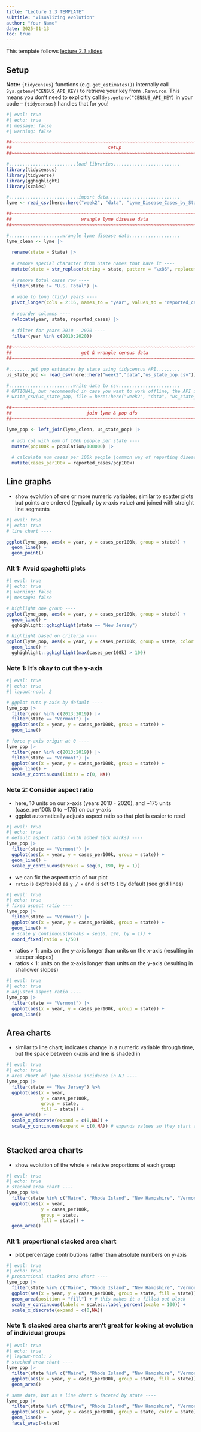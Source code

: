 ```yaml
---
title: "Lecture 2.3 TEMPLATE"
subtitle: "Visualizing evolution"
author: "Your Name"
date: 2025-01-13
toc: true
---
```


::: callout-note
This template follows [lecture 2.3 slides](https://eds-240-data-viz.github.io/course-materials/lecture-slides/lecture2.3-evolution-slides.html#/title-slide){target="\"_blank"}.
:::

## Setup

**Note:** `{tidycensus}` functions (e.g. `get_estimates()`) internally call `Sys.getenv("CENSUS_API_KEY)` to retrieve your key from `.Renviron`. This means you don't need to explicitly call `Sys.getenv("CENSUS_API_KEY)` in your code -- `{tidycensus}` handles that for you!

```r
#| eval: true
#| echo: true
#| message: false
#| warning: false

##~~~~~~~~~~~~~~~~~~~~~~~~~~~~~~~~~~~~~~~~~~~~~~~~~~~~~~~~~~~~~~~~~~~~~~~~~~~~~~
##                                    setup                                 ----
##~~~~~~~~~~~~~~~~~~~~~~~~~~~~~~~~~~~~~~~~~~~~~~~~~~~~~~~~~~~~~~~~~~~~~~~~~~~~~~

#.........................load libraries.........................
library(tidycensus)
library(tidyverse)
library(gghighlight)
library(scales)

#..........................import data...........................
lyme <- read_csv(here::here("week2", "data", "Lyme_Disease_Cases_by_State_or_Locality.csv"))

##~~~~~~~~~~~~~~~~~~~~~~~~~~~~~~~~~~~~~~~~~~~~~~~~~~~~~~~~~~~~~~~~~~~~~~~~~~~~~~
##                          wrangle lyme disease data                       ----
##~~~~~~~~~~~~~~~~~~~~~~~~~~~~~~~~~~~~~~~~~~~~~~~~~~~~~~~~~~~~~~~~~~~~~~~~~~~~~~

#....................wrangle lyme disease data...................
lyme_clean <- lyme |> 
  
  rename(state = State) |> 
  
  # remove special character from State names that have it ----
  mutate(state = str_replace(string = state, pattern = "\x86", replacement = "")) |> 
  
  # remove total cases row ----
  filter(state != "U.S. Total") |> 
  
  # wide to long (tidy) years ----
  pivot_longer(cols = 2:16, names_to = "year", values_to = "reported_cases") |> 
  
  # reorder columns ----
  relocate(year, state, reported_cases) |> 
  
  # filter for years 2010 - 2020 ----
  filter(year %in% c(2010:2020))
  
##~~~~~~~~~~~~~~~~~~~~~~~~~~~~~~~~~~~~~~~~~~~~~~~~~~~~~~~~~~~~~~~~~~~~~~~~~~~~~~
##                          get & wrangle census data                       ----
##~~~~~~~~~~~~~~~~~~~~~~~~~~~~~~~~~~~~~~~~~~~~~~~~~~~~~~~~~~~~~~~~~~~~~~~~~~~~~~

#........get pop estimates by state using tidycensus API.........
us_state_pop <- read_csv(here::here("week2","data","us_state_pop.csv"))

#........................write data to csv.......................
# OPTIONAL, but recommended in case you want to work offline, the API is down, etc. (you can then read in your saved data file rather than run the above code)
# write_csv(us_state_pop, file = here::here("week2", "data", "us_state_pop.csv"))  

##~~~~~~~~~~~~~~~~~~~~~~~~~~~~~~~~~~~~~~~~~~~~~~~~~~~~~~~~~~~~~~~~~~~~~~~~~~~~~~
##                            join lyme & pop dfs                           ----
##~~~~~~~~~~~~~~~~~~~~~~~~~~~~~~~~~~~~~~~~~~~~~~~~~~~~~~~~~~~~~~~~~~~~~~~~~~~~~~

lyme_pop <- left_join(lyme_clean, us_state_pop) |>  
  
  # add col with num of 100k people per state ----
  mutate(pop100k = population/100000) |> 
  
  # calculate num cases per 100k people (common way of reporting disease incidence) ----
  mutate(cases_per100k = reported_cases/pop100k) 
```

## Line graphs

-   show evolution of one or more numeric variables; similar to scatter plots but points are ordered (typically by x-axis value) and joined with straight line segments

```r
#| eval: true
#| echo: true
# line chart ----

ggplot(lyme_pop, aes(x = year, y = cases_per100k, group = state)) + 
  geom_line() +
  geom_point()

```

### Alt 1: Avoid spaghetti plots

```r
#| eval: true
#| echo: true
#| warning: false
#| message: false

# highlight one group ----
ggplot(lyme_pop, aes(x = year, y = cases_per100k, group = state)) +
  geom_line() +
  gghighlight::gghighlight(state == "New Jersey") 

# highlight based on criteria ----
ggplot(lyme_pop, aes(x = year, y = cases_per100k, group = state, color = state)) +
  geom_line() +
  gghighlight::gghighlight(max(cases_per100k) > 100) 
```

### Note 1: It's okay to cut the y-axis

```r
#| eval: true
#| echo: true
#| layout-ncol: 2

# ggplot cuts y-axis by default ----
lyme_pop |> 
  filter(year %in% c(2013:2019)) |> 
  filter(state == "Vermont") |> 
  ggplot(aes(x = year, y = cases_per100k, group = state)) +
  geom_line()

# force y-axis origin at 0 ----
lyme_pop |> 
  filter(year %in% c(2013:2019)) |> 
  filter(state == "Vermont") |> 
  ggplot(aes(x = year, y = cases_per100k, group = state)) +
  geom_line() +
  scale_y_continuous(limits = c(0, NA))
```

### Note 2: Consider aspect ratio

-   here, 10 units on our x-axis (years 2010 - 2020), and \~175 units (case_per100k 0 to \~175) on our y-axis
-   ggplot automatically adjusts aspect ratio so that plot is easier to read

```r
#| eval: true
#| echo: true
# default aspect ratio (with added tick marks) ----
lyme_pop |> 
  filter(state == "Vermont") |> 
  ggplot(aes(x = year, y = cases_per100k, group = state)) +
  geom_line() +
  scale_y_continuous(breaks = seq(0, 190, by = 1)) 
```

-   we can fix the aspect ratio of our plot
-   `ratio` is expressed as `y / x` and is set to `1` by default (see grid lines)

```r
#| eval: true
#| echo: true
# fixed aspect ratio ----
lyme_pop |> 
  filter(state == "Vermont") |> 
  ggplot(aes(x = year, y = cases_per100k, group = state)) +
  geom_line() +
  # scale_y_continuous(breaks = seq(0, 190, by = 1)) +
  coord_fixed(ratio = 1/50)
```

-   ratios \> 1: units on the y-axis longer than units on the x-axis (resulting in steeper slopes)
-   ratios \< 1: units on the x-axis longer than units on the y-axis (resulting in shallower slopes)

```r
#| eval: true
#| echo: true
# adjusted aspect ratio ----
lyme_pop |> 
  filter(state == "Vermont") |> 
  ggplot(aes(x = year, y = cases_per100k, group = state)) +
  geom_line() 
```

## Area charts

-   similar to line chart; indicates change in a numeric variable through time, but the space between x-axis and line is shaded in

```r
#| eval: true
#| echo: true
# area chart of lyme disease incidence in NJ ----
lyme_pop |> 
  filter(state == "New Jersey") %>%
  ggplot(aes(x = year, 
             y = cases_per100k, 
             group = state,
             fill = state)) +
  geom_area() +
  scale_x_discrete(expand = c(0,NA)) +
  scale_y_continuous(expand = c(0,NA)) # expands values so they start at 0
  
```

## Stacked area charts

-   show evolution of the whole + relative proportions of each group

```r
#| eval: true
#| echo: true
# stacked area chart ----
lyme_pop %>% 
  filter(state %in% c("Maine", "Rhode Island", "New Hampshire", "Vermont")) %>%
  ggplot(aes(x = year, 
             y = cases_per100k,
             group = state, 
             fill = state)) +
  geom_area() 
```

### Alt 1: proportional stacked area chart

-   plot percentage contributions rather than absolute numbers on y-axis

```r
#| eval: true
#| echo: true
# proportional stacked area chart ----
lyme_pop |> 
  filter(state %in% c("Maine", "Rhode Island", "New Hampshire", "Vermont")) |> 
  ggplot(aes(x = year, y = cases_per100k, group = state, fill = state)) +
  geom_area(position = "fill") + # this makes it a filled out block 
  scale_y_continuous(labels = scales::label_percent(scale = 100)) +
  scale_x_discrete(expand = c(0,NA)) 
```

### Note 1: stacked area charts aren't great for looking at evolution of individual groups

```r
#| eval: true
#| echo: true
#| layout-ncol: 2
# stacked area chart ----
lyme_pop |> 
  filter(state %in% c("Maine", "Rhode Island", "New Hampshire", "Vermont")) |> 
  ggplot(aes(x = year, y = cases_per100k, group = state, fill = state)) +
  geom_area()

# same data, but as a line chart & faceted by state ----
lyme_pop |> 
  filter(state %in% c("Maine", "Rhode Island", "New Hampshire", "Vermont")) |> 
  ggplot(aes(x = year, y = cases_per100k, group = state, color = state)) +
  geom_line() +
  facet_wrap(~state)
```
